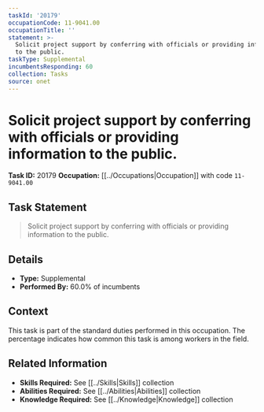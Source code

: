```yaml
---
taskId: '20179'
occupationCode: 11-9041.00
occupationTitle: ''
statement: >-
  Solicit project support by conferring with officials or providing information
  to the public.
taskType: Supplemental
incumbentsResponding: 60
collection: Tasks
source: onet
---
```

# Solicit project support by conferring with officials or providing information to the public.

**Task ID:** 20179
**Occupation:** [[../Occupations|Occupation]] with code `11-9041.00`

## Task Statement

> Solicit project support by conferring with officials or providing information to the public.

## Details

- **Type:** Supplemental
- **Performed By:** 60.0% of incumbents

## Context

This task is part of the standard duties performed in this occupation. The percentage indicates how common this task is among workers in the field.

## Related Information

- **Skills Required:** See [[../Skills|Skills]] collection
- **Abilities Required:** See [[../Abilities|Abilities]] collection
- **Knowledge Required:** See [[../Knowledge|Knowledge]] collection
